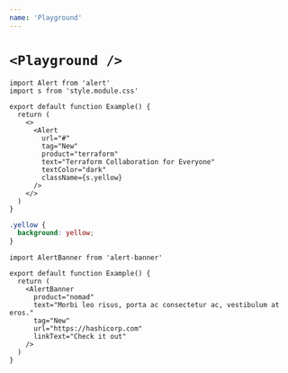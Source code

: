 ```yaml
---
name: 'Playground'
---
```


# `<Playground />`

<Playground title="Alert: simple" layout="vertical">

```tsx
import Alert from 'alert'
import s from 'style.module.css'

export default function Example() {
  return (
    <>
      <Alert
        url="#"
        tag="New"
        product="terraform"
        text="Terraform Collaboration for Everyone"
        textColor="dark"
        className={s.yellow}
      />
    </>
  )
}
```

```css
.yellow {
  background: yellow;
}
```

</Playground>

<Playground title="AlertBanner: simple">

```tsx
import AlertBanner from 'alert-banner'

export default function Example() {
  return (
    <AlertBanner
      product="nomad"
      text="Morbi leo risus, porta ac consectetur ac, vestibulum at eros."
      tag="New"
      url="https://hashicorp.com"
      linkText="Check it out"
    />
  )
}
```

</Playground>

